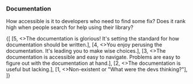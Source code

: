 
<h3 className="subtitle is-5">Documentation</h3>

How accessible is it to developers who need to find some fix? Does it rank high when
people search for help using their library?

<Review>
    {[
        [5, <>The documentation is glorious! It's setting the standard for how documentation should be written.</>],
        [4, <>You enjoy perusing the documentation. It's leading you to make wise choices.</>],
        [3, <>The documentation is accessible and easy to navigate. Problems are easy to figure out with the
            documentation at hand.</>],
        [2, <>The documentation is useful but lacking.</>],
        [1, <>Non-existent or "What were the devs thinking?"</>],
    ]}
</Review>